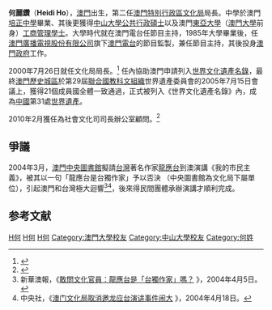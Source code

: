 '''何麗鑽'''（'''Heidi Ho'''），[[澳門|澳門]]出生，第二任[[澳門|澳門特別行政區]][[文化局_(澳門)|文化局]]局長。中學於澳門[[培正中學|培正中學]]畢業、其後更獲得[[中山大學|中山大學]][[公共行政|公共行政]][[碩士|碩士]]以及澳門[[東亞大學|東亞大學]]（[[澳門大學|澳門大學]]前身）[[工商管理|工商管理]][[學士|學士]]。大學時代就在澳門電台任節目主持，1985年大學畢業後，任[[澳門廣播電視股份有限公司|澳門廣播電視股份有限公司]]旗下[[澳門電台|澳門電台]]的節目監製，兼任節目主持，其後投身[[澳門政府|澳門政府]]工作。

2000年7月26日就任文化局局長。<ref name="swear">{{cite news
|publisher=[[新聞局_(澳門)|澳門特別行政區新聞局]]
|date=2000年7月26日
|title=文化局与旅游局将加强合作促进本澳旅业发展
|url=http://www.gcs.gov.mo/showCNNews.php?DataUcn=15394&PageLang=C
|accessdate=2010年2月24日
|archive-date=2019年3月12日
|archive-url=https://web.archive.org/web/20190312211801/https://www.gcs.gov.mo/showCNNews.php?DataUcn=15394&PageLang=C
|dead-url=no
}}</ref> 任內協助澳門申請列入[[世界文化遺產|世界文化遺產名錄]]，最終[[澳門歷史城區|澳門歷史城區]]於第29屆[[聯合國教科文組織|聯合國教科文組織]]世界遺產委員會的2005年7月15日會議上，獲得21個成員國全體一致通過，正式被列入《世界文化遺產名錄》內，成為[[中國|中國]]第31處[[世界遺產|世界遺產]]。

2010年2月獲任為社會文化司司長辦公室顧問。<ref name="">{{cite journal
|journal=澳門政府公報
|publisher=[[澳門印務局|澳門印務局]]
|date=2010年1月27日
|issue=2010年第4期第二組
|title=批示摘錄
|url=http://bo.io.gov.mo/bo/ii/2010/04/extractos_cn.asp#gsasc
|access-date=2010年2月24日
|archive-date=2010年8月11日
|archive-url=https://web.archive.org/web/20100811003530/http://bo.io.gov.mo/bo/ii/2010/04/extractos_cn.asp#gsasc
|dead-url=no
}}</ref>

== 爭議 ==
2004年3月，[[澳門中央圖書館|澳門中央圖書館]]擬請[[台灣|台灣]]著名作家[[龍應台|龍應台]]到澳演講《我的市民主義》，被其以一句「龍應台是台獨作家」予以否決 （中央圖書館為文化局下屬單位），引起澳門和台灣極大迴響<ref>新華澳報，《[http://www.waou.com.mo/wa/2004/04/20040405a.htm 敢問文化官員：龍應台是「台獨作家」嗎？] {{Wayback|url=http://www.waou.com.mo/wa/2004/04/20040405a.htm |date=20070928041836 }}》，2004年4月5日。</ref><ref>中央社，《[http://www.epochtimes.com/gb/4/4/18/n513095.htm 澳门文化局取消邀龙应台演讲事件闹大] {{Wayback|url=http://www.epochtimes.com/gb/4/4/18/n513095.htm |date=20180417153156 }}》，2004年4月18日。</ref>，後來得民間團體承辦演講才順利完成。

==参考文献==
{{Reflist}}

{{start box}}
{{s-before|王增揚}}
{{s-title|{{MAC}}文化局局長}}
{{s-after|[[吳衛鳴|吳衛鳴]]}}
{{end box}}

[[Category:在世人物|H何]]
[[Category:澳門文化界人士|H何]]
[[Category:澳門女性政治人物|H何]]
[[Category:澳門大學校友|Category:澳門大學校友]]
[[Category:中山大學校友|Category:中山大學校友]]
[[Category:何姓|Category:何姓]]